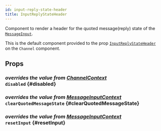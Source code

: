 ```yaml
---
id: input-reply-state-header
title: InputReplyStateHeader
---
```



Component to render a header for the quoted message(reply) state of the [`MessageInput`](./message-input.mdx).

This is the default component provided to the prop [`InputReplyStateHeader`](../core-components/channel.mdx#inputreplystateheader) on the `Channel` component.

## Props

### <div class="label description">_overrides the value from [ChannelContext](../../contexts/channel-context#disabled)_</div> `disabled` {#disabled}

<Disabled />

### <div class="label description">_overrides the value from [MessageInputContext](../../contexts/message-input-context#clearEditingState)_</div> `clearQuotedMessageState` {#clearQuotedMessageState}

<ClearQuotedMessageState />

### <div class="label description">_overrides the value from [MessageInputContext](../../contexts/message-input-context#resetInput)_</div> `resetInput` {#resetInput}

<ResetInput />
